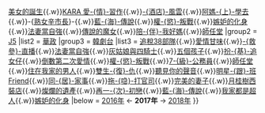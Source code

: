 {{Navbox
<!--劇集名稱跟隨電視台的定名為準，並只記錄該頻道首次播放-->
|name = 2017無綫播映之韓劇
|title = [[無線電視外購韓國劇集列表#2017年|2017無綫電視播映之韓劇]]
|state = collapsed
|group1 = [[J2]]
|list1 = [[改過遷善]]{{.w}}[[美女的誕生]]{{.w}}[[Secret Love|KARA 愛-{情}-習作]]{{.w}}[[Hotel King|-{酒店}-風雲]]{{.w}}[[憤怒的媽媽|阿媽-{上}-學去]]{{.w}}-{[[熟女辛市長]]}-{{.w}}[[藍色海洋的傳說|藍-{海}-傳說]]{{.w}}[[THE K2|權-{慾}-叛戰]]{{.w}}[[嫉妒的化身]]{{.w}}[[法妻當自強]]{{.w}}[[湔雪的魔女|傳說的魔女]]{{.w}}[[媽媽 (2014年電視劇)|陪-{伴}-我好媽]]{{.w}}[[師任堂，光的日記|師任堂]]
|group2 = [[J5]]
|list2 = [[華政]]
|group3 = [[韓劇台]]
|list3 = [[38師機動隊|追稅38部隊]]{{.w}}[[全都會好的|愛情甘味]]{{.w}}[[Wanted|-{救參}-直播]]{{.w}}[[法妻當自強]]{{.w}}[[灰姑娘與四騎士]]{{.w}}[[五個孩子]]{{.w}}[[個人取向|扮-{基}-追女仔]]{{.w}}[[倒數第二次戀愛 (韓國電視劇)|倒數第二次愛情]]{{.w}}[[THE K2|權-{慾}-叛戰]]{{.w}}[[七級公務員 (電視劇)|7-{級}-公務員]]{{.w}}[[師任堂，光的日記|師任堂]]{{.w}}[[住在我家的男人]]{{.w}}[[天上的約定|雙生-{復}-仇]]{{.w}}[[聽見你的聲音]]{{.w}}[[Entourage (韓國電視劇)|明星-{跟}-班 Friend]]{{.w}}[[我們的甲順|同-{居}-家事]]{{.w}}[[拖旅行箱的女人|拖-{喼}-打官司]]{{.w}}[[完美的妻子]]{{.w}}[[月桂樹西裝店的紳士們|月桂樹西裝店]]{{.w}}[[燦爛的遺產]]{{.w}}[[再次，初戀|再一-{次}-初戀]]{{.w}}[[藍色海洋的傳說|藍-{海}-傳說]]{{.w}}[[超人家族 2017|我家都是超人]]{{.w}}[[嫉妒的化身]]
|below =   [[Template:2016無綫播映之韓劇|2016年]] ← '''2017年''' → [[Template:2018無綫播映之韓劇|2018年]]
}}